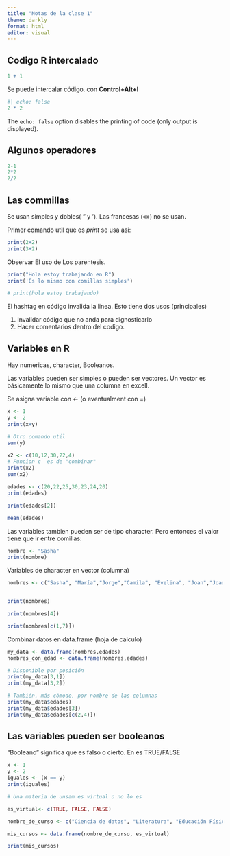 ```yaml
---
title: "Notas de la clase 1"
theme: darkly
format: html
editor: visual
---
```


## Codigo R intercalado

```r
1 + 1
```

Se puede intercalar código. con **Control+Alt+I**

```r
#| echo: false
2 * 2
```

The `echo: false` option disables the printing of code (only output is displayed).

## Algunos operadores

```r
2-1
2*2
2/2
```

## Las commillas

Se usan simples y dobles( " y '). Las francesas («») no se usan.

Primer comando util que es *print* se usa asi:

```r
print(2+2)
print(3+2)

```

Observar El uso de Los parentesis.

```r
print("Hola estoy trabajando en R")
print('Es lo mismo con comillas simples')
```

```r
# print(hola estoy trabajando)
```

El hashtag en código invalida la linea. Esto tiene dos usos (principales)

1.  Invalidar código que no anda para dignosticarlo
2.  Hacer comentarios dentro del codigo.

## Variables en R

Hay numericas, character, Booleanos.

Las variables pueden ser simples o pueden ser vectores. Un vector es básicamente lo mismo que una columna en excell.

Se asigna variable con \<- (o eventualment con =)

```r

x <- 1
y <- 2
print(x+y)

# Otro comando util
sum(y)
```

```r
x2 <- c(10,12,30,22,4)
# Funcion c  es de "combinar"
print(x2)
sum(x2)
```

```r
edades <- c(20,22,25,30,23,24,20)
print(edades)
```

```r
print(edades[2])
```

```r
mean(edades)
```

Las variables tambien pueden ser de tipo character. Pero entonces el valor tiene que ir entre comillas:

```r
nombre <- "Sasha"
print(nombre)
```

Variables de character en vector (columna)

```r
nombres <- c("Sasha", "María","Jorge","Camila", "Evelina", "Joan","Joaquín")


print(nombres)

print(nombres[4])
```

```r
print(nombres[c(1,7)])
```

Combinar datos en data.frame (hoja de calculo)

```r
my_data <- data.frame(nombres,edades)
nombres_con_edad <- data.frame(nombres,edades)
```

```r
# Disponible por posición
print(my_data[3,1])
print(my_data[3,2])

# También, más cómodo, por nombre de las columnas
print(my_data$edades)
print(my_data$edades[3])
print(my_data$edades[c(2,4)])


```

## Las variables pueden ser booleanos

"Booleano" significa que es falso o cierto. En es TRUE/FALSE

```r
x <- 1
y <- 2
iguales <- (x == y)
print(iguales)

```

```r
# Una materia de unsam es virtual o no lo es

es_virtual<- c(TRUE, FALSE, FALSE)

nombre_de_curso <- c("Ciencia de datos", "Literatura", "Educación Física")

mis_cursos <- data.frame(nombre_de_curso, es_virtual)
```

```r
print(mis_cursos)
```
